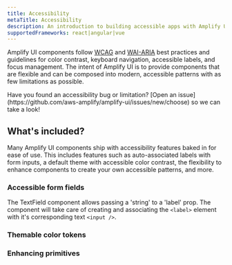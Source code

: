 ```yaml
---
title: Accessibility
metaTitle: Accessibility
description: An introduction to building accessible apps with Amplify UI.
supportedFrameworks: react|angular|vue
---
```



Amplify UI components follow [WCAG](https://www.w3.org/WAI/standards-guidelines/wcag/) and 
[WAI-ARIA](https://www.w3.org/WAI/ARIA/apg/) best practices and guidelines for color contrast, 
keyboard navigation, accessible labels, and focus management. The intent of Amplify UI is to 
provide components that are flexible and can be composed into modern, accessible patterns 
with as few limitations as possible.

<Alert variation="info" heading="Report an accessibility issue">
  Have you found an accessibility bug or limitation? 
  [Open an issue](https://github.com/aws-amplify/amplify-ui/issues/new/choose) so we can take a look!
</Alert>

## What's included?

Many Amplify UI components ship with accessibility features baked in for ease of use. This includes features 
such as auto-associated labels with form inputs, a default theme with accessible color contrast, the flexibility to 
enhance components to create your own accessible patterns, and more.

###  Accessible form fields
The TextField component allows passing a 'string' to a 'label' prop. The component will take care of creating and associating the `<label>` element with it's corresponding text `<input />`.  

### Themable color tokens

### Enhancing primitives
